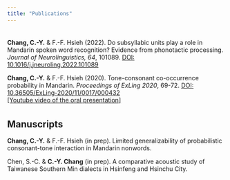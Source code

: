---
title: "Publications"
---
<div style="margin-bottom:35px;">
</div>

**Chang, C.-Y.** & F.-F. Hsieh (2022). Do subsyllabic units play a role in Mandarin spoken word recognition? Evidence from phonotactic processing. *Journal of Neurolinguistics, 64*, 101089. [DOI: 10.1016/j.jneuroling.2022.101089](https://doi.org/10.1016/j.jneuroling.2022.101089)    

**Chang, C.-Y.** & F.-F. Hsieh (2020). Tone-consonant co-occurrence probability in Mandarin.
*Proceedings of ExLing 2020*, 69-72. [DOI: 10.36505/ExLing-2020/11/0017/000432](https://doi.org/10.36505/ExLing-2020/11/0017/000432)  
[[Youtube video of the oral presentation]](https://youtu.be/b4HUAjVrkzw) 

<div style="margin-bottom:35px;">
</div>

## Manuscripts
**Chang, C.-Y.** & F.-F. Hsieh (in prep). Limited generalizability of probabilistic consonant-tone interaction in Mandarin nonwords.  

Chen, S.-C. & **C.-Y. Chang** (in prep). A comparative acoustic study of Taiwanese Southern Min dialects in Hsinfeng and Hsinchu City.  